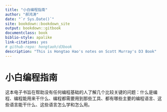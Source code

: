```yaml
--- 
title: "小白编程指南"
author: "郝鸿涛"
date: "`r Sys.Date()`"
site: bookdown::bookdown_site
output: bookdown::gitbook
documentclass: book
biblio-style: apalike
link-citations: yes
# github-repo: hongtaoh/d3book
description: "This is Hongtao Hao's notes on Scott Murray's D3 Book"
---
```


# 小白编程指南{-}

这本电子书旨在帮助没有任何编程基础的人了解几个比较关键的问题：什么是编程、编程能用来干什么、编程都需要用到那些工具、都有哪些主要的编程语言、这些语言能干什么、这些语言怎么学和怎么用。
